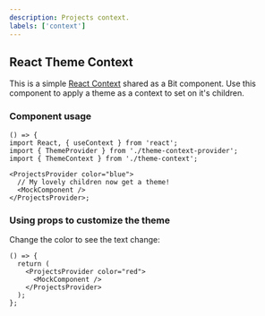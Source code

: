 ```yaml
---
description: Projects context.
labels: ['context']
---
```



## React Theme Context

This is a simple [React Context](https://reactjs.org/docs/context.html) shared as a Bit component.
Use this component to apply a theme as a context to set on it's children.

### Component usage

```tsx
() => {
import React, { useContext } from 'react';
import { ThemeProvider } from './theme-context-provider';
import { ThemeContext } from './theme-context';

<ProjectsProvider color="blue">
  // My lovely children now get a theme!
  <MockComponent />
</ProjectsProvider>;
```

### Using props to customize the theme

Change the color to see the text change:

```tsx live
() => {
  return (
    <ProjectsProvider color="red">
      <MockComponent />
    </ProjectsProvider>
  );
};
```
